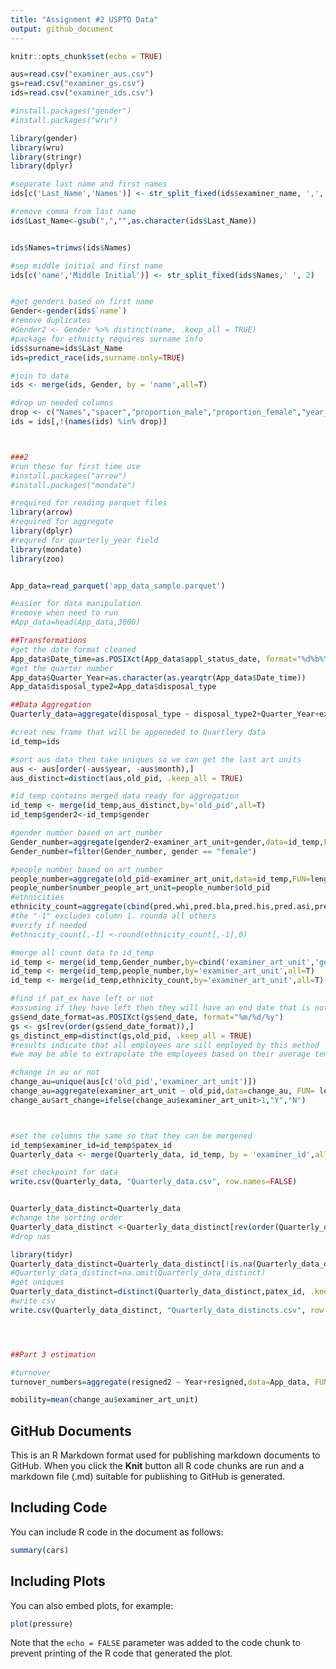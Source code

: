 ```yaml
---
title: "Assignment #2 USPTO Data"
output: github_document
---
```


```r
knitr::opts_chunk$set(echo = TRUE)
```

```R
aus=read.csv("examiner_aus.csv")
gs=read.csv("examiner_gs.csv")
ids=read.csv("examiner_ids.csv")

#install.packages("gender")
#install.packages("wru")

library(gender)
library(wru)
library(stringr)
library(dplyr)

#separate last name and first names
ids[c('Last_Name','Names')] <- str_split_fixed(ids$examiner_name, ',', 2)

#remove comma from last name
ids$Last_Name<-gsub(",","",as.character(ids$Last_Name))


ids$Names=trimws(ids$Names)

#sep middle initial and first name
ids[c('name','Middle Initial')] <- str_split_fixed(ids$Names,' ', 2)


#get genders based on first name
Gender<-gender(ids$`name`)
#remove duplicates
#Gender2 <- Gender %>% distinct(name, .keep_all = TRUE)
#package for ethnicty requires surname info
ids$surname=ids$Last_Name
ids=predict_race(ids,surname.only=TRUE)

#join to data
ids <- merge(ids, Gender, by = 'name',all=T)

#drop un needed columns
drop <- c("Names","spacer","proportion_male","proportion_female","year_min","year_max")
ids = ids[,!(names(ids) %in% drop)]



###2
#run these for first time use
#install.packages("arrow")
#install.packages("mondate")

#required for reading parquet files
library(arrow)
#required for aggregate
library(dplyr)
#requred for quarterly_year field
library(mondate)
library(zoo)


App_data=read_parquet('app_data_sample.parquet')

#easier for data manipulation
#remove when need to run
#App_data=head(App_data,3000)

##Transformations
#get the date format cleaned
App_data$Date_time=as.POSIXct(App_data$appl_status_date, format="%d%b%Y %H:%M:%S")
#get the quarter number
App_data$Quarter_Year=as.character(as.yearqtr(App_data$Date_time))
App_data$disposal_type2=App_data$disposal_type

##Data Aggregation
Quarterly_data=aggregate(disposal_type ~ disposal_type2+Quarter_Year+examiner_id,data=App_data, FUN= length)

#creat new frame that will be appeneded to Quartlery data
id_temp=ids

#sort aus data then take uniques so we can get the last art units
aus <- aus[order(-aus$year, -aus$month),] 
aus_distinct=distinct(aus,old_pid, .keep_all = TRUE)

#id_temp contains merged data ready for aggregation
id_temp <- merge(id_temp,aus_distinct,by='old_pid',all=T)
id_temp$gender2<-id_temp$gender

#gender number based on art_number
Gender_number=aggregate(gender2~examiner_art_unit+gender,data=id_temp,FUN=length)
Gender_number=filter(Gender_number, gender == "female")

#people number based on art_number
people_number=aggregate(old_pid~examiner_art_unit,data=id_temp,FUN=length)
people_number$number_people_art_unit=people_number$old_pid
#ethnicities
ethnicity_count=aggregate(cbind(pred.whi,pred.bla,pred.his,pred.asi,pred.oth)~examiner_art_unit,data=id_temp,FUN=sum)
#the "-1" excludes column 1. rounda all others
#verify if needed
#ethnicity_count[,-1] <-round(ethnicity_count[,-1],0)

#merge all count data to id_temp
id_temp <- merge(id_temp,Gender_number,by=cbind('examiner_art_unit','gender'),all=T)
id_temp <- merge(id_temp,people_number,by='examiner_art_unit',all=T)
id_temp <- merge(id_temp,ethnicity_count,by='examiner_art_unit',all=T)

#find if pat_ex have left or not
#assuming if they have left then they will have an end date that is not NA
gs$end_date_format=as.POSIXct(gs$end_date, format="%m/%d/%y")
gs <- gs[rev(order(gs$end_date_format)),] 
gs_distinct_emp=distinct(gs,old_pid, .keep_all = TRUE)
#results indicate that all employees are sill employed by this method
#we may be able to extrapolate the employees based on their average tenue or regular promotion cycles. 

#change in au or not
change_au=unique(aus[c('old_pid','examiner_art_unit')])
change_au=aggregate(examiner_art_unit ~ old_pid,data=change_au, FUN= length)
change_au$art_change=ifelse(change_au$examiner_art_unit>1,"Y","N")



#set the columns the same so that they can be mergened
id_temp$examiner_id=id_temp$patex_id
Quarterly_data <- merge(Quarterly_data, id_temp, by = 'examiner_id',all=T)

#set checkpoint for data
write.csv(Quarterly_data, "Quarterly_data.csv", row.names=FALSE)


Quarterly_data_distinct=Quarterly_data
#change the sorting order
Quarterly_data_distinct <-Quarterly_data_distinct[rev(order(Quarterly_data_distinct$Quarter_Year)),] 
#drop nas

library(tidyr)
Quarterly_data_distinct=Quarterly_data_distinct[!is.na(Quarterly_data_distinct$Quarter_Year),]
#Quarterly_data_distinct=na.omit(Quarterly_data_distinct)
#get uniques
Quarterly_data_distinct=distinct(Quarterly_data_distinct,patex_id, .keep_all = TRUE)
#write csv
write.csv(Quarterly_data_distinct, "Quarterly_data_distincts.csv", row.names=FALSE)




##Part 3 estimation

#turnover
turnover_numbers=aggregate(resigned2 ~ Year+resigned,data=App_data, FUN= length)

mobility=mean(change_au$examiner_art_unit)


```

## GitHub Documents

This is an R Markdown format used for publishing markdown documents to GitHub. When you click the **Knit** button all R code chunks are run and a markdown file (.md) suitable for publishing to GitHub is generated.

## Including Code

You can include R code in the document as follows:

```r
summary(cars)
```

## Including Plots

You can also embed plots, for example:

```r
plot(pressure)
```

Note that the `echo = FALSE` parameter was added to the code chunk to prevent printing of the R code that generated the plot.
